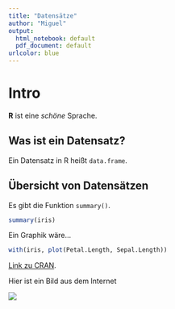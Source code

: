 ```yaml
---
title: "Datensätze"
author: "Miguel"
output:
  html_notebook: default
  pdf_document: default
urlcolor: blue
---
```


# Intro

**R** ist eine *schöne* Sprache.

## Was ist ein Datensatz?

Ein Datensatz in R heißt `data.frame`.

## Übersicht von Datensätzen

Es gibt die Funktion `summary()`.

```r
summary(iris)
```

Ein Graphik wäre...

```r
with(iris, plot(Petal.Length, Sepal.Length))
```

[Link zu CRAN](https://cran.r-project.org/).

Hier ist ein Bild aus dem Internet

![](https://s3.amazonaws.com/assets.datacamp.com/blog_assets/Machine+Learning+R/iris-machinelearning.png)





